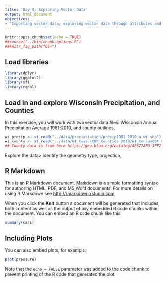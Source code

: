 ```yaml
---
title: 'Day 4: Exploring Vector Data'
output: html_document
objectives:
- "Importing vector data; exploring vector data through attributes and by plotting"
---
```


```r
knitr::opts_chunk$set(echo = TRUE)
##source("../bin/chunk-options.R")
##knitr_fig_path("05-")
```

## Load libraries
```r
library(dplyr)
library(ggplot2)
library(sf)
library(rgdal)
```

## Load in and explore Wisconsin Precipitation, and Counties
In this exercise, you will work with two vector data files: Wisconsin Annual Precipitation Average 1981-2010, and county outlines. 
```r
wi_precip <- st_read("../data/precipitation/precip1981_2010_a_wi.shp")
wi_county <- st_read("../data/WI_CensusCBF_Counties_2010/WI_CensusCBF_Counties_2010.shp")
## County data is from here https://geo.btaa.org/catalog/4E677AF3-3FF2-43FA-8A58-3C345EC7F465
```

Explore the data> identify the geometry type, projection, 

## R Markdown

This is an R Markdown document. Markdown is a simple formatting syntax for authoring HTML, PDF, and MS Word documents. For more details on using R Markdown see <http://rmarkdown.rstudio.com>.

When you click the **Knit** button a document will be generated that includes both content as well as the output of any embedded R code chunks within the document. You can embed an R code chunk like this:

```r
summary(cars)
```

## Including Plots

You can also embed plots, for example:

```r
plot(pressure)
```

Note that the `echo = FALSE` parameter was added to the code chunk to prevent printing of the R code that generated the plot.
